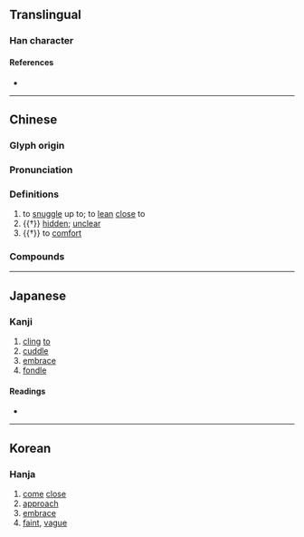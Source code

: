 {{character info}}
==Translingual==

===Han character===
{{Han char|rn=9|rad=人|as=09|sn=11|four=26232|canj=OWMV|ids=⿰亻畏}}

====References====
* {{Han ref|kx=0110.110|dkj=00843|dj=0235.050|hdz=10191.020|uh=504E|ud=20558|bh=B0B9|bd=45241}}

----

==Chinese==
{{zh-forms}}

===Glyph origin===
{{Han etym}}
{{Han compound|人|畏|ls=psc|c1=s|c2=p|t1=man; person}}

===Pronunciation===
{{zh-pron
|m=wēi
|c=wui1
|mn=oe
|mc=y
|oc=y
|cat=v,a
}}

===Definitions===
{{zh-hanzi}}

# to [[snuggle]] up to; to [[lean]] [[close]] to
# {{†}} [[hidden]]; [[unclear]]
# {{†}} to [[comfort]]

===Compounds===
{{zh-der|偎隨|偎儂|偎妻靠婦|偎乾就濕|依偎|偎依|偎倚|偎留|偎紅倚翠|偎香倚玉|偎風躲箭|偎慵墮懶|偎傍|倚玉偎香|倚翠偎紅|輕偎低傍}}

----

==Japanese==

===Kanji===
{{ja-kanji|grade=|rs=人09}}

# [[cling]] [[to]]
# [[cuddle]]
# [[embrace]]
# [[fondle]]

====Readings====
* {{ja-readings|on=わい, え|kun=ほの-か, なじ-む, した-しむ, ちかよ-る}}

----

==Korean==

===Hanja===
{{ko-hanja|hangeul=외|rv=|mr=}}
# [[come]] [[close]]
# [[approach]]
# [[embrace]]
# [[faint]], [[vague]]